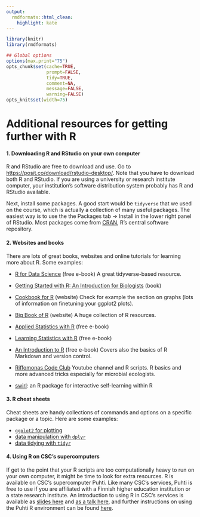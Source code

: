 ```yaml
---
output:
  rmdformats::html_clean:
    highlight: kate
---
```



```r
library(knitr)
library(rmdformats)

## Global options
options(max.print="75")
opts_chunk$set(cache=TRUE,
               prompt=FALSE,
               tidy=TRUE,
               comment=NA,
               message=FALSE,
               warning=FALSE)
opts_knit$set(width=75)
```

# Additional resources for getting further with R

#### 1. Downloading R and RStudio on your own computer

R and RStudio are free to download and use. Go to [https://posit.co/download/rstudio-desktop/](https://posit.co/download/rstudio-desktop/). Note that you have to download both R and RStudio. If you are using a university or research institute computer, your institution's software distribution system probably has R and RStudio available.

Next, install some packages. A good start would be `tidyverse` that we used on the course, which is actually a collection of many useful packages. The easiest way is to use the the Packages tab -> Install in the lower right panel of RStudio. Most packages come from [CRAN](https://cran.r-project.org/), R's central software repository.

#### 2. Websites and books

There are lots of great books, websites and online tutorials for learning more about R. Some examples:

- [R for Data Science](https://r4ds.had.co.nz/) (free e-book) A great tidyverse-based resource.

- [Getting Started with R: An Introduction for Biologists](https://global.oup.com/academic/product/getting-started-with-r-9780198787846?cc=fi&lang=en&) (book) 

- [Cookbook for R](http://www.cookbook-r.com/) (website) Check for example the section on graphs (lots of information on finetuning your ggplot2 plots).

- [Big Book of R](https://www.bigbookofr.com/) (website) A huge collection of R resources.

- [Applied Statistics with R](https://book.stat420.org/) (free e-book)

- [Learning Statistics with R](https://learningstatisticswithr.com/)  (free e-book)

- [An Introduction to R](https://intro2r.com/) (free e-book) Covers also the basics of R Markdown and version  control.

- [Riffomonas Code Club](https://riffomonas.org/code_club/) Youtube channel and R scripts. R basics and more advanced tricks especially for microbial ecologists.

- [swirl](https://swirlstats.com/): an R package for interactive self-learning within R

#### 3. R cheat sheets

Cheat sheets are handy collections of commands and options on a specific package or a topic. Here are some examples:

- [`ggplot2` for plotting ](https://github.com/rstudio/cheatsheets/raw/main/data-visualization-2.1.pdf)  
- [data manipulation with `dplyr`](https://github.com/rstudio/cheatsheets/raw/main/data-transformation.pdf)  
- [data tidying with `tidyr`](https://github.com/rstudio/cheatsheets/raw/main/tidyr.pdf)  

#### 4. Using R on CSC's supercomputers

If get to the point that your R scripts are too computationally heavy to run on your own computer, it might be time to look for extra resources. R is available on CSC's supercomputer Puhti. Like many CSC's services, Puhti is free to use if you are affiliated with a Finnish higher education institution or a state research institute. An introduction to using R in CSC's services is available as [slides here](https://a3s.fi/heli-slides/User_zoom_Rintro_23112022.pdf) and [as a talk here](https://video.csc.fi/media/t/0_t0pp68xr?pk_vid=86530b39c9d332d516753361092bbf0f), and further instructions on using the Puhti R environment can be found [here](https://docs.csc.fi/apps/r-env/).


